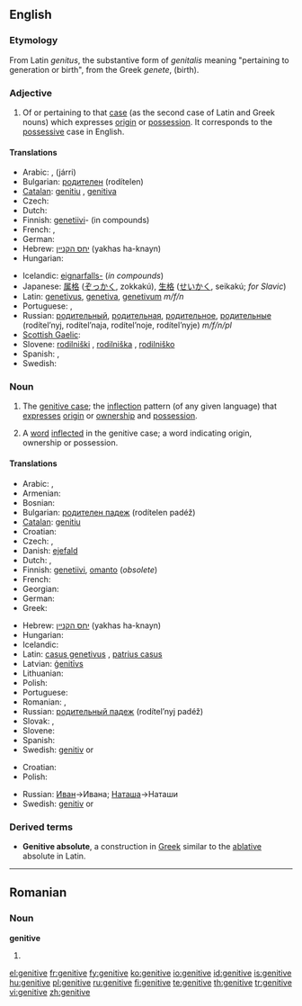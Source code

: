 {{wikipedia}}
==English==

===Etymology===
From Latin ''genitus'', the substantive form of ''genitalis'' meaning "pertaining to generation or birth", from the Greek ''genete'', (birth).

===Adjective===
{{en-adj|-}}

# {{Grammar}} Of or pertaining to that [[case]] (as the second case of Latin and Greek nouns) which expresses [[origin]] or [[possession]]. It corresponds to the [[possessive]] case in English.

====Translations====
{{trans-top|of or pertaining to the case of possession}}
* Arabic: {{Arab|[[اضافي|إضَافيّ]]}} {{IPAchar|(iɖáːfi)}}, {{Arab|[[جري|جَرِّي]]}} (járri)
* Bulgarian: [[родителен]] (rodítelen)
* [[Catalan]]: [[genitiu]] {{m}}, [[genitiva]] {{f}}
* Czech: {{t-|cs|genitivní}}
* Dutch: {{t+|nl|genitief|m}}
* Finnish: [[genetiivi]]- (in compounds)
* French: {{t+|fr|génitif|m}}, {{t-|fr|génitive|f}}
* German: {{t-|de|genitivisch}}
* Hebrew: [[יחס הקנײן]] (yakhas ha-knayn) {{m}}
* Hungarian: {{t-|hu|birtokos}}
{{trans-mid}}
* Icelandic: [[eignarfall|eignarfalls-]] (''in compounds'')
* Japanese: [[属格]] ([[ぞっかく]], zokkakú), [[生格]] ([[せいかく]], seikakú; ''for Slavic'')
* Latin: [[genetivus]], [[genetiva]], [[genetivum]] ''m/f/n''
* Portuguese: {{t+|pt|genitivo|m}}, {{t-|pt|genitiva|f}}
* Russian: [[родительный]], [[родительная]], [[родительное]], [[родительные]] (rodítel’nyj, rodítel’naja, rodítel’noje, rodítel’nyje) ''m/f/n/pl''
* [[Scottish Gaelic]]: {{t-|gd|ginideach|xs=Scottish Gaelic}}
* Slovene: [[rodilniški]] {{m}}, [[rodilniška]] {{f}}, [[rodilniško]] {{n}}
* Spanish: {{t+|es|genitivo|m}}, {{t-|es|genitiva|f}}
* Swedish: {{t+|sv|genitiv}}
{{trans-bottom}}

===Noun===
{{en-noun|s|-}}

# {{grammar}} {{uncountable}} The [[genitive case]]; the [[inflection]] pattern (of any given language) that [[express]]es [[origin]] or [[ownership]] and [[possession]].
# {{grammar}} {{countable}} A [[word]] [[inflected]] in the genitive case; a word indicating origin, ownership or possession.

====Translations====
{{trans-top|the genitive case}}
* Arabic: {{Arab|[[حالة المضاف اليه|حَالةُ المُضَافِ إلَيْه]]}} {{IPAchar|(ħáːltu l-muɖáːfi iléyh)}}, {{Arab|[[مجرور|مَجْرُور]]}} {{IPAchar|(madžrúːr)}}
* Armenian: {{t|hy|սեռական|tr=seṙakan|sc=Armn|xs=Armenian}}
* Bosnian: {{t-|bs|genitiv|m}}
* Bulgarian: [[родителен падеж]] (rodítelen padéž) {{m}}
* [[Catalan]]: [[genitiu]] {{m}}
* Croatian: {{t-|hr|genitiv|m|alt=gȅnitīv}}
* Czech: {{t-|cs|genitiv|m}}, {{t-|cs|druhý pád|m}}
* Danish: [[ejefald]]
* Dutch: {{t+|nl|genitief|m}}, {{t+|nl|tweede naamval|m}}
* Finnish: [[genetiivi]], [[omanto]] (''obsolete'')
* French: {{t+|fr|génitif|m}}
* Georgian: {{t|ka|ნათესაობითი|tr=nat'esaobit'i|sc=Geor|xs=Georgian}}
* German: {{t+|de|Genitiv|m}}
* Greek: {{t+|el|γενική|f|tr=yenikí|sc=Grek}}
{{trans-mid}}
* Hebrew: [[יחס הקנײן]] (yakhas ha-knayn) {{m}}
* Hungarian: {{t+|hu|birtokos eset}}
* Icelandic: {{t+|is|eignarfall|n}}
* Latin: [[casus genetivus]] {{m}}, [[patrius casus]] {{m}}
* Latvian: [[ģenitīvs]] {{m}}
* Lithuanian: {{t+|lt|kilmininkas|m|xs=Lithuanian}}
* Polish: {{t+|pl|dopełniacz|m}}
* Portuguese: {{t+|pt|genitivo|m}}
* Romanian: {{t-|ro|genitiv|n}}, {{t-|ro|caz genitiv|n}}
* Russian: [[родительный падеж]] (rodítel’nyj padéž) {{m}}
* Slovak: {{t-|sk|druhý pád|m}}, {{t+|sk|genitív|m}}
* Slovene: {{t+|sl|rodilnik|m}}
* Spanish: {{t+|es|genitivo|m}}
* Swedish: [[genitiv]] {{c}} or {{n}}
{{trans-bottom}}

{{trans-top|a word in the genitive inflection}}
* Croatian: {{t-|hr|genitiv|m|alt=gȅnitīv}}
* Polish: {{t|pl|dopełniacz|m}}
{{trans-mid}}
* Russian: [[Иван]]->Ивана; [[Наташа]]->Наташи
* Swedish: [[genitiv]] {{c}} or {{n}}
{{trans-bottom}}

===Derived terms===
* '''Genitive absolute''', a construction in [[Greek]] similar to the [[ablative]] absolute in Latin.

----

==Romanian==

===Noun===
'''genitive''' {{n|p}}

# {{plural of|genitiv|lang=Romanian}}

[[el:genitive]]
[[fr:genitive]]
[[fy:genitive]]
[[ko:genitive]]
[[io:genitive]]
[[id:genitive]]
[[is:genitive]]
[[hu:genitive]]
[[pl:genitive]]
[[ru:genitive]]
[[fi:genitive]]
[[te:genitive]]
[[th:genitive]]
[[tr:genitive]]
[[vi:genitive]]
[[zh:genitive]]